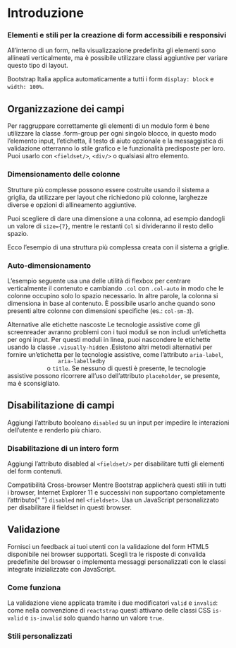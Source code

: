

<Meta title="Documentazione/Form/Introduzione" />

# Introduzione

### Elementi e stili per la creazione di form accessibili e responsivi

All’interno di un form, nella visualizzazione predefinita gli elementi sono allineati verticalmente, ma è possibile utilizzare classi aggiuntive per variare questo tipo di layout.

Bootstrap Italia applica automaticamente a tutti i form `display: block` e `width: 100%`.

## Organizzazione dei campi

Per raggruppare correttamente gli elementi di un modulo form è bene utilizzare la classe .form-group per ogni singolo blocco, in questo modo l’elemento input, l’etichetta, il testo di aiuto opzionale e la messaggistica di validazione otterranno lo stile grafico e le funzionalità predisposte per loro. Puoi usarlo con `<fieldset/>`, `<div/>` o qualsiasi altro elemento.

### Dimensionamento delle colonne

Strutture più complesse possono essere costruite usando il sistema a griglia, da utilizzare per layout che richiedono più colonne, larghezze diverse e opzioni di allineamento aggiuntive.

Puoi scegliere di dare una dimensione a una colonna, ad esempio dandogli un valore di `size={7}`, mentre le restanti `Col` si divideranno il resto dello spazio.

<Canvas>
    <Story id="componenti-form-form-layout--dimensionamento-colonne-base" />
</Canvas>

Ecco l’esempio di una struttura più complessa creata con il sistema a griglie.

<Canvas>
    <Story id="componenti-form-form-layout--dimensionamento-colonne-complesso" />
</Canvas>

### Auto-dimensionamento

L’esempio seguente usa una delle utilità di flexbox per centrare verticalmente il contenuto e cambiando `.col` con `.col-auto` in modo che le colonne occupino solo lo spazio necessario. In altre parole, la colonna si dimensiona in base al contenuto. È possibile usarlo anche quando sono presenti altre colonne con dimensioni specifiche (es.: `col-sm-3`).

<Canvas>
    <Story id="componenti-form-form-layout--auto-dimensionamento" />
</Canvas>

<div className="docs">
    <Callout color="warning">
        <CalloutTitle>
            <span className="text">Alternative alle etichette nascoste</span>
        </CalloutTitle>
        <CalloutText>
            Le tecnologie assistive come gli screenreader avranno problemi con i tuoi moduli se non includi un’etichetta per ogni input. Per questi moduli in
            linea, puoi nascondere le etichette usando la classe <Code>.visually-hidden</Code>
            .Esistono altri metodi alternativi per fornire un’etichetta per le tecnologie assistive, come l’attributo <Code>aria-label</Code>, <Code>
                aria-labelledby
            </Code> o <Code>title</Code>. Se nessuno di questi è presente, le tecnologie assistive possono ricorrere all’uso dell’attributo
            <Code>placeholder</Code>, se presente, ma è sconsigliato.
        </CalloutText>
    </Callout>
</div>

## Disabilitazione di campi

Aggiungi l’attributo booleano `disabled` su un input per impedire le interazioni dell’utente e renderlo più chiaro.

<Canvas>
    <Story id="componenti-form-input--disabilitato" />
</Canvas>

### Disabilitazione di un intero form

Aggiungi l’attributo disabled al `<fieldset/>` per disabilitare tutti gli elementi del form contenuti.

<Canvas>
    <Story id="componenti-form-form-layout--form-disabilitato" />
</Canvas>

<div className="docs">
    <Callout color="warning">
        <CalloutTitle>
            <span className="text">Compatibilità Cross-browser</span>
        </CalloutTitle>
        <CalloutText>
            Mentre Bootstrap applicherà questi stili in tutti i browser, Internet Explorer 11 e successivi non supportano completamente l’attributo{" "}
            <Code>disabled</Code> nel <Code>&lt;fieldset&gt;</Code>. Usa un JavaScript personalizzato per disabilitare il fieldset in questi browser.
        </CalloutText>
    </Callout>
</div>

## Validazione

Fornisci un feedback ai tuoi utenti con la validazione del form HTML5 disponibile nei browser supportati. Scegli tra le risposte di convalida predefinite del browser o implementa messaggi personalizzati con le classi integrate inizializzate con JavaScript.

### Come funziona

La validazione viene applicata tramite i due modificatori `valid` e `invalid`: come nella convenzione di `reactstrap` questi attivano delle classi CSS `is-valid` e `is-invalid` solo quando hanno un valore `true`.

### Stili personalizzati

<Canvas>
    <Story id="componenti-form-form-validation--validazione-completa" />
</Canvas>
